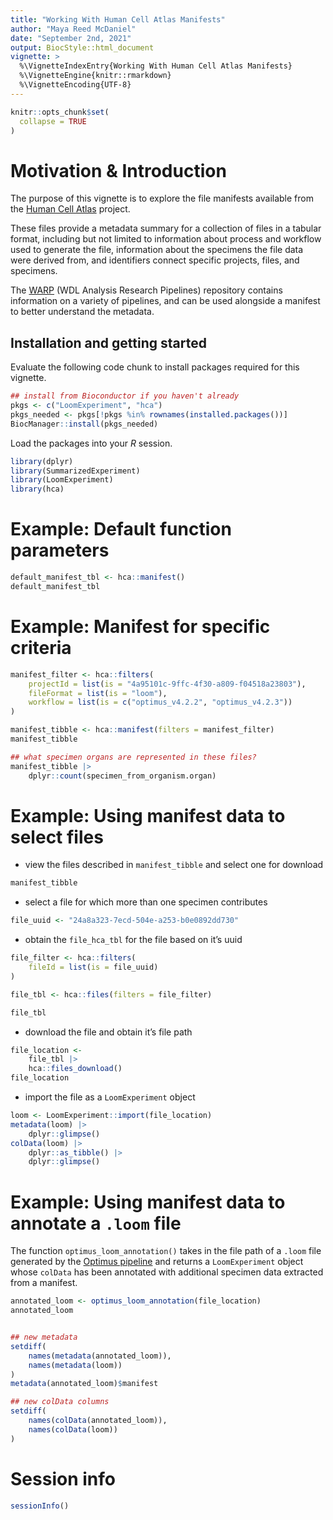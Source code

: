 ```yaml
---
title: "Working With Human Cell Atlas Manifests"
author: "Maya Reed McDaniel"
date: "September 2nd, 2021"
output: BiocStyle::html_document
vignette: >
  %\VignetteIndexEntry{Working With Human Cell Atlas Manifests}
  %\VignetteEngine{knitr::rmarkdown}
  %\VignetteEncoding{UTF-8}
---
```


```r
knitr::opts_chunk$set(
  collapse = TRUE
)
```

# Motivation & Introduction

The purpose of this vignette is to explore the file manifests
available from the [Human Cell Atlas][] project.

These files provide a metadata summary for a collection of files in a
tabular format, including but not limited to information about process
and workflow used to generate the file, information about the
specimens the file data were derived from, and identifiers connect
specific projects, files, and specimens.

The [WARP][] (WDL Analysis Research Pipelines) repository contains
information on a variety of pipelines, and can be used alongside a
manifest to better understand the metadata.

[Human Cell Atlas]: https://data.humancellatlas.org/
[WARP]: https://broadinstitute.github.io/warp/docs/get-started

## Installation and getting started

Evaluate the following code chunk to install packages required for
this vignette.

```r
## install from Bioconductor if you haven't already
pkgs <- c("LoomExperiment", "hca")
pkgs_needed <- pkgs[!pkgs %in% rownames(installed.packages())]
BiocManager::install(pkgs_needed)
```

Load the packages into your _R_ session.

```r
library(dplyr)
library(SummarizedExperiment)
library(LoomExperiment)
library(hca)
```

# Example: Default function parameters

```r
default_manifest_tbl <- hca::manifest()
default_manifest_tbl
```

# Example: Manifest for specific criteria

```r
manifest_filter <- hca::filters(
    projectId = list(is = "4a95101c-9ffc-4f30-a809-f04518a23803"),
    fileFormat = list(is = "loom"),
    workflow = list(is = c("optimus_v4.2.2", "optimus_v4.2.3"))
)

manifest_tibble <- hca::manifest(filters = manifest_filter)
manifest_tibble

## what specimen organs are represented in these files?
manifest_tibble |>
    dplyr::count(specimen_from_organism.organ)
```

# Example: Using manifest data to select files

- view the files described in `manifest_tibble` and select one for download

```r
manifest_tibble
```

- select a file for which more than one specimen contributes

```r
file_uuid <- "24a8a323-7ecd-504e-a253-b0e0892dd730"
```

- obtain the `file_hca_tbl` for the file based on it's uuid

```r
file_filter <- hca::filters(
    fileId = list(is = file_uuid)
)

file_tbl <- hca::files(filters = file_filter)

file_tbl
```

- download the file and obtain it's file path

```r
file_location <-
    file_tbl |>
    hca::files_download()
file_location
```

- import the file as a `LoomExperiment` object

```r
loom <- LoomExperiment::import(file_location)
metadata(loom) |>
    dplyr::glimpse()
colData(loom) |>
    dplyr::as_tibble() |>
    dplyr::glimpse()
```

# Example: Using manifest data to annotate a `.loom` file

The function `optimus_loom_annotation()` takes in the file path of a
`.loom` file generated by the [Optimus pipeline][] and returns a
`LoomExperiment` object whose `colData` has been annotated with
additional specimen data extracted from a manifest.

[Optimus pipeline]: https://broadinstitute.github.io/warp/docs/Pipelines/Optimus_Pipeline/README

```r
annotated_loom <- optimus_loom_annotation(file_location)
annotated_loom


## new metadata
setdiff(
    names(metadata(annotated_loom)),
    names(metadata(loom))
)
metadata(annotated_loom)$manifest

## new colData columns
setdiff(
    names(colData(annotated_loom)),
    names(colData(loom))
)
```

# Session info

```r
sessionInfo()
```
